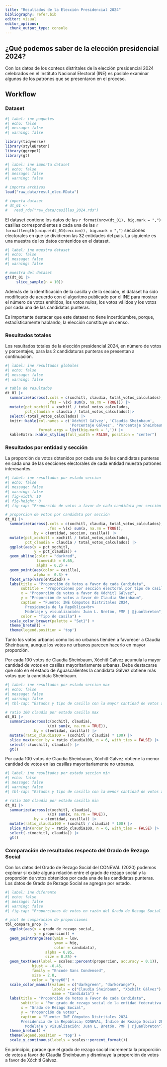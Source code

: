 ```yaml
---
title: "Resultados de la Elección Presidencial 2024"
bibliography: refer.bib
editor: visual
editor_options: 
  chunk_output_type: console
---
```


## ¿Qué podemos saber de la elección presidencial 2024?

Con los datos de los conteos distritales de la elección presidencial 2024 celebrados en el Instituto Nacional Electoral (INE) es posible examinar algunos de los patrones que se presentaron en el proceso.

## Workflow

### Dataset

```r
#| label: ine paquetes
#| echo: false
#| message: false
#| warning: false

library(tidyverse)
library(styleBreton)
library(ggrepel)
library(gt)
```

```r
#| label: ine importa dataset
#| echo: false
#| message: false
#| warning: false

# importa archivos
load("raw_data/resul_elec.RData")

# importa dataset
# dt_01 <- 
#   read_rds("raw_data/casillas_2024.rds")
```

El dataset contiene los datos de las `r format(nrow(dt_01), big.mark = ",")` casillas correspondientes a cada una de las `r format(length(unique(dt_01$seccion)), big.mark = ",")` secciones electorales en que se dividieron las 32 entidades del país. La siguiente es una muestra de los datos contenidos en el dataset.

```r
#| label: ine muestra dataset
#| echo: false
#| message: false
#| warning: false

# muestra del dataset
gt(dt_01 |> 
     slice_sample(n = 10))
```

Además de la identificación de la casilla y de la sección, el dataset ha sido modificado de acuerdo con el algoritmo publicado por el INE para mostrar el número de votos emitidos, los votos nulos, los votos válidos y los votos por cada una de las candidatas punteras.

Es importante destacar que este dataset no tiene incertidumbre, porque, estadísticamente hablando, la elección constituye un censo.

### Resultados totales

Los resultados totales de la elección presidencial 2024, en número de votos y porcentajes, para las 2 candidaturas punteras se presentan a continuación.

```r
#| label: ine resultados globales
#| echo: false
#| message: false
#| warning: false

# tabla de resultados
dt_01 |> 
  summarize(across(.cols = c(xochitl, claudia, total_votos_calculados),
                   .fns = \(x) sum(x, na.rm = TRUE))) |> 
  mutate(pct_xochitl = xochitl / total_votos_calculados,
         pct_claudia = claudia / total_votos_calculados)|>
  select(-total_votos_calculados) |>
  knitr::kable(col.names = c('Xóchitl Gálvez', 'Claudia Sheinbaum',
                             'Porcentaje Gálvez', 'Porcentaje Sheinbaum'), 
               format.args = list(big.mark = ',')) |> 
  kableExtra::kable_styling(full_width = FALSE, position = "center")
```

### Resultados por entidad y sección

La proporción de votos obtenidos por cada una de las candidatas punteras en cada una de las secciones electorales de cada entidad muestra patrones interesantes.

```r
#| label: ine resultados por estado seccion
#| echo: false
#| message: false
#| warning: false
#| fig-width: 10
#| fig-height: 8
#| fig-cap: "Proporción de votos a favor de cada candidata por sección electoral"

# proporcion de votos por candidata por sección
dt_01 |> 
  summarize(across(.cols = c(xochitl, claudia, total_votos_calculados),
                   .fns = \(x) sum(x, na.rm = TRUE)),
            .by = c(entidad, seccion, casilla)) |> 
  mutate(pct_xochitl = xochitl / total_votos_calculados,
         pct_claudia = claudia / total_votos_calculados) |>
  ggplot(aes(x = pct_xochitl, 
             y = pct_claudia)) +
  geom_abline(color = "darkred", 
              linewidth = 0.65,
              alpha = 0.2) +
  geom_point(aes(color = casilla),
             alpha =  0.3) +
  facet_wrap(vars(entidad)) +
  labs(title = "Proporción de Votos a favor de cada Candidata",
       subtitle = "Proporciones por sección electoral por tipo de casilla",
       x = "Proporción de votos a favor de Xóchitl Gálvez",
       y = "Proporción de votos a favor de Claudia Sheinbaum",
       caption = "Fuente: INE Cómputos Distritales 2024, 
         Presidencia de la República<br>
         Modelaje y visualización: Juan L. Bretón, PMP | @juanlbreton",
       color = "Tipo de casila") +
  scale_color_brewer(palette = "Set1") +
  theme_breton() +
  theme(legend.position = 'top') 
```

Tanto los votos urbanos como los no urbanos tienden a favorecer a Claudia Sheinbaum, aunque los votos no urbanos parecen hacerlo en mayor proporción.

Por cada 100 votos de Claudia Sheinbaum, Xóchitl Gálvez acumula la mayor cantidad de votos en casillas mayoritariamente urbanas. Debe destacarse que solo en el estado de Aguascalientes la candidata Gálvez obtiene más votos que la candidata Sheinbaum.

```r
#| label: ine resultados por estado seccion max
#| echo: false
#| message: false
#| warning: false
#| tbl-cap: "Estados y tipo de casilla con la mayor cantidad de votos a favor de Xóchitl Gálvez por cada 100 votos a favor de Claudia Sheinbaum"

# ratio 100 claudia por estado casilla max
dt_01 |> 
  summarize(across(c(xochitl, claudia),
                   \(x) sum(x, na.rm = TRUE)),
            .by = c(entidad, casilla)) |> 
  mutate(ratio_claudia100 = (xochitl / claudia) * 100) |> 
  slice_max(order_by = ratio_claudia100, n = 6, with_ties = FALSE) |> 
  select(-c(xochitl, claudia)) |> 
  gt()
```

Por cada 100 votos de Claudia Sheinbaum, Xóchitl Gálvez obtiene la menor cantidad de votos en las casillas mayoritariamente no urbanas.

```r
#| label: ine resultados por estado seccion min
#| echo: false
#| message: false
#| warning: false
#| tbl-cap: "Estados y tipo de casilla con la menor cantidad de votos a favor de Xóchitl Gálvez por cada 100 votos a favor de Claudia Sheinbaum"

# ratio 100 claudia por estado casilla min
dt_01 |> 
  summarize(across(c(xochitl, claudia),
                   \(x) sum(x, na.rm = TRUE)),
            .by = c(entidad, casilla)) |> 
  mutate(ratio_claudia100 = (xochitl / claudia) * 100) |> 
  slice_min(order_by = ratio_claudia100, n = 6, with_ties = FALSE) |> 
  select(-c(xochitl, claudia)) |> 
  gt()
```

### Comparación de resultados respecto del Grado de Rezago Social

Con los datos del Grado de Rezago Social del CONEVAL (2020) podemos explorar si existe alguna relación entre el grado de rezago social y la proporción de votos obtenidos por cada una de las candidatas punteras. Los datos de Grado de Rezago Social se agregan por estado.

```r
#| label: ine diferente
#| echo: false
#| message: false
#| warning: false
#| fig-cap: "Proporciones de votos en razón del Grado de Rezago Social de la entidad"

# plot de comparación de proporciones
tbl_compara_prop |>
  ggplot(aes(x = grado_de_rezago_social, 
             y = proporcion)) +
  geom_pointrange(aes(ymin = low, 
                      ymax = hig, 
                      color = candidata),
                  alpha = 0.85, 
                  size = 0.85) +
  geom_text(aes(label = scales::percent(proporcion, accuracy = 0.1)),
            hjust = -0.45,
            family = "Encode Sans Condensed",
            size = 2.8,
            color = "grey60") +
  scale_color_manual(values = c("darkgreen", "darkorange"),
                     labels = c("Claudia Sheinbaum", "Xóchilt Gálvez"),
                     name = "Candidata") +
  labs(title = "Proporción de Votos a Favor de cada Candidata",
       subtitle = "Por grado de rezago social de la entidad federativa. El rango representa 2 desviaciones estándar.",
       x = "Grado de Rezago Social",
       y = "Proporción de votos",
       caption = "Fuente: INE Cómputos Distritales 2024 
       Presidencia de la República; CONEVAL, Índice de Rezago Social 2020; <br>
         Modelaje y visualización: Juan L. Bretón, PMP | @juanlbreton") +
  theme_breton() +
  theme(legend.position = 'top') +
  scale_y_continuous(labels = scales::percent_format())
```

En principio, parace que el grado de rezago social incrementa la proporción de votos a favor de Claudia Sheinbaum y disminuye la proporción de votos a favor de Xóchitl Gálvez.
